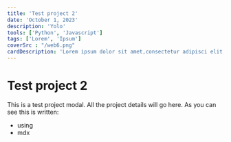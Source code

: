 ```yaml
---
title: 'Test project 2'
date: 'October 1, 2023'
description: 'Yolo'
tools: ['Python', 'Javascript']
tags: ['Lorem', 'Ipsum']
coverSrc : "/web6.png"
cardDescription: 'Lorem ipsum dolor sit amet,consectetur adipisci elit, sed do eiusmod tempor incidunt ut labore et dolore magna aliqua. Ut enim ad minim veniam, quis nostrum exercitationem ullamco laboriosam, nisi ut aliquid ex ea commodi consequatur. Duis aute irure reprehenderit in voluptate velit esse cillum dolore eu fugiat nulla pariatur. Excepteur sint obcaecat cupiditat non proident, sunt in culpa qui officia deserunt mollit anim id est laborum.'
---
```



# Test project 2

This is a test project modal.
All the project details will go here.
As you can see this is written:
- using
- mdx
